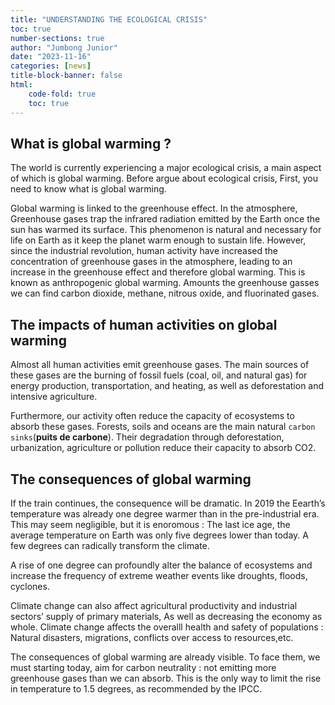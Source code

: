```yaml
---
title: "UNDERSTANDING THE ECOLOGICAL CRISIS"
toc: true
number-sections: true
author: "Jumbong Junior"
date: "2023-11-16"
categories: [news]
title-block-banner: false
html:
    code-fold: true
    toc: true
---
```


## What is global warming ?

The world is currently experiencing a major ecological crisis, a main aspect of which is global warming. Before argue about ecological crisis, First, you need to know what is global warming.

Global warming is linked to the greenhouse effect. In the atmosphere, Greenhouse gases trap the infrared radiation emitted by the Earth once the sun has warmed its surface. This phenomenon is natural and necessary for life on Earth as it keep the planet warm enough to sustain life. However, since the industrial revolution, human activity have increased the concentration of greenhouse gases in the atmosphere, leading to an increase in the greenhouse effect and therefore global warming. This is known as anthropogenic global warming. Amounts the greenhouse gasses we can find carbon dioxide, methane, nitrous oxide, and fluorinated gases.

## The impacts of human activities on global warming

Almost all human activities emit greenhouse gases. The main sources of these gases are the burning of fossil fuels (coal, oil, and natural gas) for energy production, transportation, and heating, as well as deforestation and intensive agriculture. 

Furthermore, our activity often reduce the capacity of ecosystems to absorb these gases. Forests, soils and oceans are the main natural `carbon sinks`(**puits de carbone**). Their degradation through deforestation, urbanization, agriculture or pollution reduce their capacity to absorb CO2.

## The consequences of global warming

If the train continues, the consequence will be dramatic. In 2019 the Eearth's temperature was already one degree warmer than in the pre-industrial era. This may seem negligible, but it is enoromous : The last ice age, the average temperature on Earth was only five degrees lower than today. A few degrees can radically transform the climate.

A rise of one degree can profoundly alter the balance of ecosystems and increase the frequency of extreme weather events like droughts, floods, cyclones. 

Climate change can also affect agricultural  productivity and industrial sectors' supply of primary materials, As well as decreasing the economy as whole. Climate change affects the overalll health and safety of populations : Natural disasters, migrations, conflicts over access to resources,etc.

The consequences of global warming are already visible. To face them, we must starting today, aim for carbon neutrality : not emitting more greenhouse gases than we can absorb. This is the only way to limit the rise in temperature to 1.5 degrees, as recommended by the IPCC.